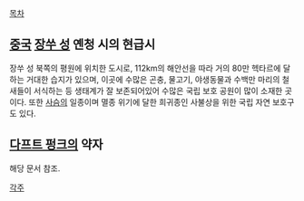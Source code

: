 [[목차]]

== [[중국]] [[장쑤 성]] 옌청 시의 현급시 ==
장쑤 성 북쪽의 평원에 위치한 도시로, 112km의 해안선을 따라 거의 80만 헥타르에 달하는 거대한 습지가 있으며, 이곳에 수많은 곤충, 물고기, 야생동물과 수백만 마리의 철새들이 서식하는 등 생태계가 잘 보존되어있어 수많은 국립 보호 공원이 많이 소재한 곳이다. 또한 [[사슴]]의 일종이며 멸종 위기에 달한 희귀종인 사불상을 위한 국립 자연 보호구도 있다.

== [[다프트 펑크]]의 약자 ==
해당 문서 참조.

[[각주]]
